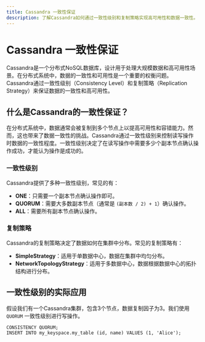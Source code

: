 ```yaml
---
title: Cassandra 一致性保证
description: 了解Cassandra如何通过一致性级别和复制策略实现高可用性和数据一致性。
---
```


# Cassandra 一致性保证

Cassandra是一个分布式NoSQL数据库，设计用于处理大规模数据和高可用性场景。在分布式系统中，数据的一致性和可用性是一个重要的权衡问题。Cassandra通过一致性级别（Consistency Level）和复制策略（Replication Strategy）来保证数据的一致性和高可用性。

## 什么是Cassandra的一致性保证？

在分布式系统中，数据通常会被复制到多个节点上以提高可用性和容错能力。然而，这也带来了数据一致性的挑战。Cassandra通过一致性级别来控制读写操作时数据的一致性程度。一致性级别决定了在读写操作中需要多少个副本节点确认操作成功，才能认为操作是成功的。

### 一致性级别

Cassandra提供了多种一致性级别，常见的有：

- **ONE**：只需要一个副本节点确认操作即可。
- **QUORUM**：需要大多数副本节点（通常是 `(副本数 / 2) + 1`）确认操作。
- **ALL**：需要所有副本节点确认操作。

### 复制策略

Cassandra的复制策略决定了数据如何在集群中分布。常见的复制策略有：

- **SimpleStrategy**：适用于单数据中心，数据在集群中均匀分布。
- **NetworkTopologyStrategy**：适用于多数据中心，数据根据数据中心的拓扑结构进行分布。

## 一致性级别的实际应用

假设我们有一个Cassandra集群，包含3个节点，数据复制因子为3。我们使用 `QUORUM` 一致性级别进行写操作。

```cql
CONSISTENCY QUORUM;
INSERT INTO my_keyspace.my_table (id, name) VALUES (1, 'Alice');
